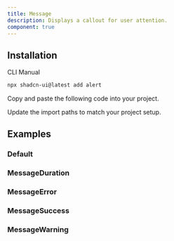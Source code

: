 ```yaml
---
title: Message
description: Displays a callout for user attention.
component: true
---
```


<ComponentPreview
  name="message-demo"
  title="An alert with an icon, title and description."
  description="An alert with an icon, title and description. The title says 'Heads up!' and the description is 'You can add components to your app using the cli.'."
/>

## Installation

<Tabs defaultValue="cli">

<TabsList>
  <TabsTrigger value="cli">CLI</TabsTrigger>
  <TabsTrigger value="manual">Manual</TabsTrigger>
</TabsList>
<TabsContent value="cli">

```bash
npx shadcn-ui@latest add alert
```

</TabsContent>

<TabsContent value="manual">

<Steps>

<Step>Copy and paste the following code into your project.</Step>

<ComponentSource name="alert" />

<Step>Update the import paths to match your project setup.</Step>

</Steps>

</TabsContent>

</Tabs>

## Examples

### Default

<ComponentPreview
  name="message-demo"
  title="An alert with an icon, title and description."
  description="An alert with an icon, title and description. The title says 'Heads up!' and the description is 'You can add components to your app using the cli.'."
/>
### MessageDuration

<ComponentPreview
  name="message-duration"
  title="An variant alert for information notice"
  description="An alert with an icon, title and description. The title says 'Heads up!' and the description is 'You can add components to your app using the cli.'."
/>
### MessageError

<ComponentPreview
  name="message-error"
  title="An variant alert for information notice"
  description="An alert with an icon, title and description. The title says 'Heads up!' and the description is 'You can add components to your app using the cli.'."
/>
### MessageSuccess

<ComponentPreview
  name="message-success"
  title="An variant alert for information notice"
  description="An alert with an icon, title and description. The title says 'Heads up!' and the description is 'You can add components to your app using the cli.'."
/>

### MessageWarning

<ComponentPreview
  name="message-warning"
  title="An variant alert for information notice"
  description="An alert with an icon, title and description. The title says 'Heads up!' and the description is 'You can add components to your app using the cli.'."
/>
